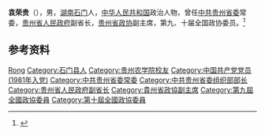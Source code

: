 '''袁荣贵'''（{{bd|1938年|11月|}}），男，[[湖南|湖南]][[石门|石门]]人，[[中华人民共和国|中华人民共和国]]政治人物，曾任[[中共贵州省委|中共贵州省委]]常委，[[贵州省人民政府|贵州省人民政府]]副省长，[[贵州省政协|贵州省政协]]副主席，第九、十届全国政协委员。<ref>{{Cite book|title=贵州百科全书|author=孙淦, 庹文升, 何仁仲主编|publisher=中国大百科全书出版社|year=2005|isbn=9787500074069|location=贵阳|pages=}}</ref>

== 参考资料 ==
{{reflist}}

{{中国人物小作品}}

{{Authority control}}
{{DEFAULTSORT:Yuan袁}}
[[Category:袁姓|Rong]]
[[Category:石门县人|Category:石门县人]]
[[Category:贵州农学院校友|Category:贵州农学院校友]]
[[Category:中国共产党党员_(1981年入党)|Category:中国共产党党员 (1981年入党)]]
[[Category:中共贵州省委常委|Category:中共贵州省委常委]]
[[Category:中共贵州省委组织部部长|Category:中共贵州省委组织部部长]]
[[Category:贵州省人民政府副省长|Category:贵州省人民政府副省长]]
[[Category:貴州省政協副主席|Category:貴州省政協副主席]]
[[Category:第九屆全國政協委員|Category:第九屆全國政協委員]]
[[Category:第十屆全國政協委員|Category:第十屆全國政協委員]]